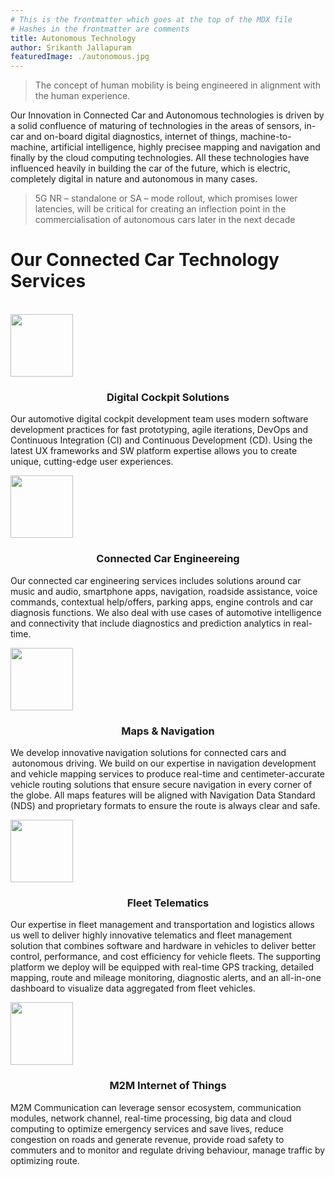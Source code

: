 ```yaml
---
# This is the frontmatter which goes at the top of the MDX file
# Hashes in the frontmatter are comments
title: Autonomous Technology 
author: Srikanth Jallapuram
featuredImage: ./autonomous.jpg
---
```



> The concept of human mobility is being engineered in alignment with the human experience.

Our Innovation in Connected Car and Autonomous technologies is driven by a solid confluence of maturing of technologies in the areas of sensors, in-car and on-board digital diagnostics, internet of things, machine-to-machine, artificial intelligence, highly precisee mapping and navigation and finally by the cloud computing technologies. All these technologies have influenced heavily in building the car of the future, which is electric, completely digital in nature and autonomous in many cases.

> 5G NR – standalone or SA – mode rollout, which promises lower latencies, will be critical for creating an inflection point in the commercialisation of autonomous cars later in the next decade


# Our Connected Car Technology Services 
<br/>
<span class="grid-pf">

<span> 
<img src="./images/speed.svg" width="100" class="center"/>
<h3 style="text-align:center"> Digital Cockpit Solutions </h3>
<p> 
Our automotive digital cockpit development team uses modern software development practices for fast prototyping, agile iterations, DevOps and Continuous Integration (CI) and Continuous Development (CD). Using the latest UX frameworks and SW platform expertise allows you to create unique, cutting-edge user experiences.</p>
</span>

<span> 
<img src="./images/car.svg" width="100" class="center"/>
<h3 style="text-align:center"> Connected Car Engineereing </h3>
<p> Our connected car engineering services includes solutions around car music and audio, smartphone apps, navigation, roadside assistance, voice commands, contextual help/offers, parking apps, engine controls and car diagnosis functions. We also deal with use cases of automotive intelligence and connectivity that include diagnostics and prediction analytics in real-time. 
</p>
</span>

<span> 
<img src="./images/navigation.svg" width="100px" class="center"/>
<h3 style="text-align:center"> Maps &amp; Navigation </h3>
<p> We develop innovative navigation solutions for connected cars and  autonomous driving. We build on our expertise in navigation development and vehicle mapping services to produce real-time and centimeter-accurate vehicle routing solutions that ensure secure navigation in every corner of the globe. All maps features will be aligned with Navigation Data Standard (NDS) and proprietary formats to ensure the route is always clear and safe. </p>
</span>

<span> 
<img src="./images/shipping.svg" width="100" class="center"/>
<h3 style="text-align:center"> Fleet Telematics </h3>
<p> Our expertise in fleet management and transportation and logistics allows us well to deliver highly innovative telematics and fleet management solution that combines software and hardware in vehicles to deliver better control, performance, and cost efficiency for vehicle fleets. The supporting platform we deploy will be equipped with real-time GPS tracking, detailed mapping, route and mileage monitoring, diagnostic alerts, and an all-in-one dashboard to visualize data aggregated from fleet vehicles.
</p>
</span>

<span> 
<img src="./images/router.svg" width="100" class="center"/>
<h3 style="text-align:center"> M2M Internet of Things </h3>
<p> M2M Communication can leverage sensor ecosystem, communication modules, network channel, real-time processing, big data and cloud computing to optimize emergency services and save lives, reduce congestion on roads and generate revenue, provide road safety to commuters and to monitor and regulate driving behaviour, manage traffic by optimizing route.
</p>
</span>

</span>



